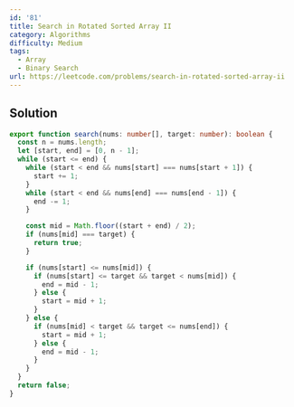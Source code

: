 ```yaml
---
id: '81'
title: Search in Rotated Sorted Array II
category: Algorithms
difficulty: Medium
tags:
  - Array
  - Binary Search
url: https://leetcode.com/problems/search-in-rotated-sorted-array-ii
---
```


## Solution

```typescript showLineNumbers
export function search(nums: number[], target: number): boolean {
  const n = nums.length;
  let [start, end] = [0, n - 1];
  while (start <= end) {
    while (start < end && nums[start] === nums[start + 1]) {
      start += 1;
    }
    while (start < end && nums[end] === nums[end - 1]) {
      end -= 1;
    }

    const mid = Math.floor((start + end) / 2);
    if (nums[mid] === target) {
      return true;
    }

    if (nums[start] <= nums[mid]) {
      if (nums[start] <= target && target < nums[mid]) {
        end = mid - 1;
      } else {
        start = mid + 1;
      }
    } else {
      if (nums[mid] < target && target <= nums[end]) {
        start = mid + 1;
      } else {
        end = mid - 1;
      }
    }
  }
  return false;
}
```
